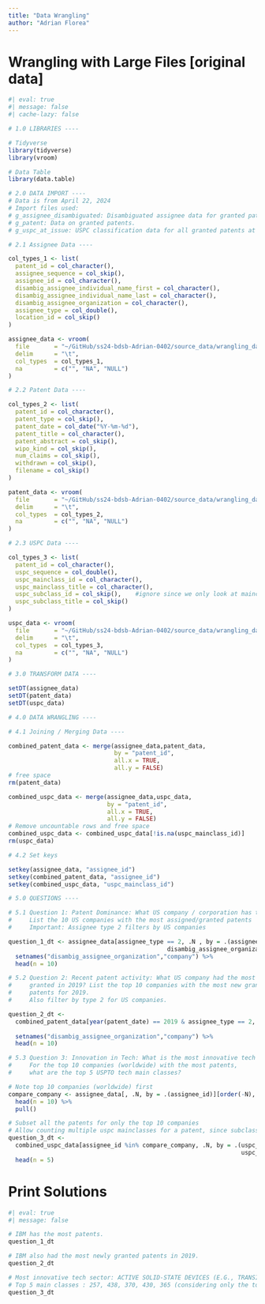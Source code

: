 ```yaml
---
title: "Data Wrangling"
author: "Adrian Florea"
---
```


# Wrangling with Large Files [original data]

```r
#| eval: true
#| message: false
#| cache-lazy: false

# 1.0 LIBRARIES ----

# Tidyverse
library(tidyverse)
library(vroom)

# Data Table
library(data.table)

# 2.0 DATA IMPORT ----
# Data is from April 22, 2024
# Import files used:
# g_assignee_disambiguated: Disambiguated assignee data for granted patents.
# g_patent: Data on granted patents.
# g_uspc_at_issue: USPC classification data for all granted patents at issue.

# 2.1 Assignee Data ----

col_types_1 <- list(
  patent_id = col_character(),
  assignee_sequence = col_skip(),
  assignee_id = col_character(),
  disambig_assignee_individual_name_first = col_character(),
  disambig_assignee_individual_name_last = col_character(),
  disambig_assignee_organization = col_character(),
  assignee_type = col_double(),
  location_id = col_skip()
)

assignee_data <- vroom(
  file       = "~/GitHub/ss24-bdsb-Adrian-0402/source_data/wrangling_data/full_data/g_assignee_disambiguated.tsv", 
  delim      = "\t", 
  col_types  = col_types_1,
  na         = c("", "NA", "NULL")
)

# 2.2 Patent Data ----

col_types_2 <- list(
  patent_id = col_character(),
  patent_type = col_skip(),
  patent_date = col_date("%Y-%m-%d"),
  patent_title = col_character(),
  patent_abstract = col_skip(),
  wipo_kind = col_skip(),
  num_claims = col_skip(),
  withdrawn = col_skip(),
  filename = col_skip()
)

patent_data <- vroom(
  file       = "~/GitHub/ss24-bdsb-Adrian-0402/source_data/wrangling_data/full_data/g_patent.tsv", 
  delim      = "\t", 
  col_types  = col_types_2,
  na         = c("", "NA", "NULL")
)

# 2.3 USPC Data ----

col_types_3 <- list(
  patent_id = col_character(),
  uspc_sequence = col_double(),
  uspc_mainclass_id = col_character(),
  uspc_mainclass_title = col_character(),
  uspc_subclass_id = col_skip(),    #ignore since we only look at mainclasses
  uspc_subclass_title = col_skip()
)

uspc_data <- vroom(
  file       = "~/GitHub/ss24-bdsb-Adrian-0402/source_data/wrangling_data/full_data/g_uspc_at_issue.tsv", 
  delim      = "\t", 
  col_types  = col_types_3,
  na         = c("", "NA", "NULL")
)

# 3.0 TRANSFORM DATA ----

setDT(assignee_data)
setDT(patent_data)
setDT(uspc_data)

# 4.0 DATA WRANGLING ----

# 4.1 Joining / Merging Data ----

combined_patent_data <- merge(assignee_data,patent_data,
                              by = "patent_id",
                              all.x = TRUE,
                              all.y = FALSE)
# free space
rm(patent_data)

combined_uspc_data <- merge(assignee_data,uspc_data,
                            by = "patent_id",
                            all.x = TRUE,
                            all.y = FALSE)
# Remove uncountable rows and free space
combined_uspc_data <- combined_uspc_data[!is.na(uspc_mainclass_id)]
rm(uspc_data)

# 4.2 Set keys

setkey(assignee_data, "assignee_id")
setkey(combined_patent_data, "assignee_id")
setkey(combined_uspc_data, "uspc_mainclass_id")

# 5.0 QUESTIONS ----

# 5.1 Question 1: Patent Dominance: What US company / corporation has the most patents? 
#     List the 10 US companies with the most assigned/granted patents
#     Important: Assignee type 2 filters by US companies

question_1_dt <- assignee_data[assignee_type == 2, .N , by = .(assignee_id,
                                             disambig_assignee_organization)][order(-N)] %>% 
  setnames("disambig_assignee_organization","company") %>% 
  head(n = 10)

# 5.2 Question 2: Recent patent activity: What US company had the most patents
#     granted in 2019? List the top 10 companies with the most new granted 
#     patents for 2019. 
#     Also filter by type 2 for US companies.

question_2_dt <- 
  combined_patent_data[year(patent_date) == 2019 & assignee_type == 2, .N, by = .(assignee_id,
                                                                                  disambig_assignee_organization)][order(-N)] %>% 
  setnames("disambig_assignee_organization","company") %>% 
  head(n = 10)

# 5.3 Question 3: Innovation in Tech: What is the most innovative tech sector? 
#     For the top 10 companies (worldwide) with the most patents, 
#     what are the top 5 USPTO tech main classes?

# Note top 10 companies (worldwide) first
compare_company <- assignee_data[, .N, by = .(assignee_id)][order(-N),.(assignee_id)] %>% 
  head(n = 10) %>% 
  pull()

# Subset all the patents for only the top 10 companies
# Allow counting multiple uspc mainclasses for a patent, since subclasses would differ
question_3_dt <- 
  combined_uspc_data[assignee_id %in% compare_company, .N, by = .(uspc_mainclass_id,
                                                                  uspc_mainclass_title)][order(-N)] %>% 
  head(n = 5)
```

# Print Solutions

```r
#| eval: true
#| message: false

# IBM has the most patents.
question_1_dt

# IBM also had the most newly granted patents in 2019.
question_2_dt

# Most innovative tech sector: ACTIVE SOLID-STATE DEVICES (E.G., TRANSISTORS, SOLID-STATE DIODES)
# Top 5 main classes : 257, 438, 370, 430, 365 (considering only the top 10)
question_3_dt
```

